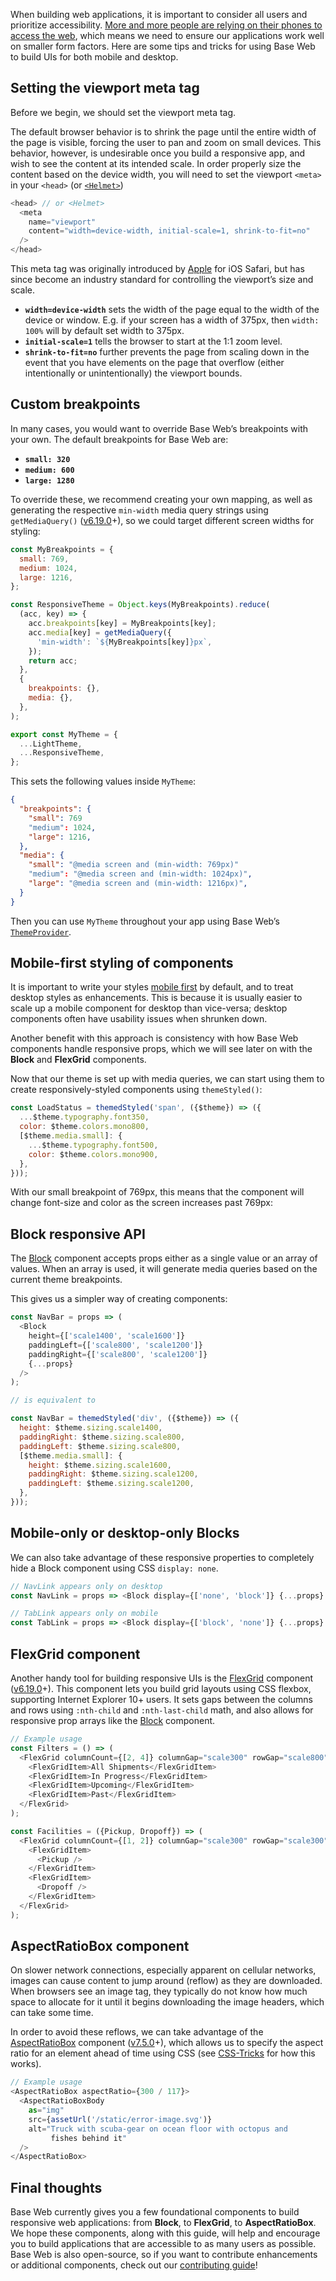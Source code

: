 


<Meta data={metadata} />

<BlogImage
  src="/static/images/blog/responsive-web/responsive-shipper-tools.svg"
  alt="mobile, laptop, and desktop devices running a web application"
  caption="Responsive apps work across mobile and desktop"
/>

When building web applications, it is important to consider all users and prioritize accessibility. [More and more people are relying on their phones to access the web](https://www.pewinternet.org/fact-sheet/mobile/), which means we need to ensure our applications work well on smaller form factors. Here are some tips and tricks for using Base Web to build UIs for both mobile and desktop.

## Setting the viewport meta tag

Before we begin, we should set the viewport meta tag.

<BlogImage
  src={viewportMetaTagGif}
  alt="resizing the window smaller and seeing the content shrink as the window gets thinner and thinner"
  caption="Default behavior for resizing the browser shrinks content to fit the window width"
/>

The default browser behavior is to shrink the page until the entire width of the page is visible, forcing the user to pan and zoom on small devices. This behavior, however, is undesirable once you build a responsive app, and wish to see the content at its intended scale. In order properly size the content based on the device width, you will need to set the viewport `<meta>` in your `<head>` (or [`<Helmet>`](https://github.com/nfl/react-helmet))

```js
<head> // or <Helmet>
  <meta
    name="viewport"
    content="width=device-width, initial-scale=1, shrink-to-fit=no"
  />
</head>
```

This meta tag was originally introduced by [Apple](https://developer.apple.com/library/archive/documentation/AppleApplications/Reference/SafariWebContent/UsingtheViewport/UsingtheViewport.html) for iOS Safari, but has since become an industry standard for controlling the viewport’s size and scale.

- **`width=device-width`** sets the width of the page equal to the width of the device or window. E.g. if your screen has a width of 375px, then `width: 100%` will by default set width to 375px.
- **`initial-scale=1`** tells the browser to start at the 1:1 zoom level.
- **`shrink-to-fit=no`** further prevents the page from scaling down in the event that you have elements on the page that overflow (either intentionally or unintentionally) the viewport bounds.

## Custom breakpoints

In many cases, you would want to override Base Web’s breakpoints with your own. The default breakpoints for Base Web are:

- **`small: 320`**
- **`medium: 600`**
- **`large: 1280`**

To override these, we recommend creating your own mapping, as well as generating the respective `min-width` media query strings using `getMediaQuery()` ([v6.19.0](https://github.com/uber-web/baseui/releases/tag/v6.19.0)+), so we could target different screen widths for styling:

```js
const MyBreakpoints = {
  small: 769,
  medium: 1024,
  large: 1216,
};

const ResponsiveTheme = Object.keys(MyBreakpoints).reduce(
  (acc, key) => {
    acc.breakpoints[key] = MyBreakpoints[key];
    acc.media[key] = getMediaQuery({
      'min-width': `${MyBreakpoints[key]}px`,
    });
    return acc;
  },
  {
    breakpoints: {},
    media: {},
  },
);

export const MyTheme = {
  ...LightTheme,
  ...ResponsiveTheme,
};
```

This sets the following values inside `MyTheme`:

```json
{
  "breakpoints": {
    "small": 769
    "medium": 1024,
    "large": 1216,
  },
  "media": {
    "small": "@media screen and (min-width: 769px)"
    "medium": "@media screen and (min-width: 1024px)",
    "large": "@media screen and (min-width: 1216px)",
  }
}
```

Then you can use `MyTheme` throughout your app using Base Web’s [`ThemeProvider`](/theming/custom-themes#the-themeprovider).

## Mobile-first styling of components

It is important to write your styles [mobile first](https://developer.mozilla.org/en-US/docs/Web/Progressive_web_apps/Responsive/Mobile_first) by default, and to treat desktop styles as enhancements. This is because it is usually easier to scale up a mobile component for desktop than vice-versa; desktop components often have usability issues when shrunken down.

Another benefit with this approach is consistency with how Base Web components handle responsive props, which we will see later on with the **Block** and **FlexGrid** components.

Now that our theme is set up with media queries, we can start using them to create responsively-styled components using `themeStyled()`:

```js
const LoadStatus = themedStyled('span', ({$theme}) => ({
  ...$theme.typography.font350,
  color: $theme.colors.mono800,
  [$theme.media.small]: {
    ...$theme.typography.font500,
    color: $theme.colors.mono900,
  },
}));
```

With our small breakpoint of 769px, this means that the component will change font-size and color as the screen increases past 769px:

<BlogImage
  src={responsiveLoadStatusGif}
  alt="resizing the window smaller and seeing the pink-highlighted text change size and color"
  caption="LoadStatus component, highlighted in pink, changes font-size and color on mobile"
/>

## Block responsive API

The [Block](/components/block/#responsive-layouts) component accepts props either as a single value or an array of values. When an array is used, it will generate media queries based on the current theme breakpoints.

This gives us a simpler way of creating components:

```js
const NavBar = props => (
  <Block
    height={['scale1400', 'scale1600']}
    paddingLeft={['scale800', 'scale1200']}
    paddingRight={['scale800', 'scale1200']}
    {...props}
  />
);

// is equivalent to

const NavBar = themedStyled('div', ({$theme}) => ({
  height: $theme.sizing.scale1400,
  paddingRight: $theme.sizing.scale800,
  paddingLeft: $theme.sizing.scale800,
  [$theme.media.small]: {
    height: $theme.sizing.scale1600,
    paddingRight: $theme.sizing.scale1200,
    paddingLeft: $theme.sizing.scale1200,
  },
}));
```

<BlogImage
  src={responsiveNavBarGif}
  alt="resizing the window smaller and seeing the yellow-highlighted nav bar change height and padding"
  caption="NavBar component, highlighted in yellow, changes height and padding on mobile"
/>

## Mobile-only or desktop-only Blocks

We can also take advantage of these responsive properties to completely hide a Block component using CSS `display: none`.

```js
// NavLink appears only on desktop
const NavLink = props => <Block display={['none', 'block']} {...props} />;

// TabLink appears only on mobile
const TabLink = props => <Block display={['block', 'none']} {...props} />;
```

<BlogImage
  src={responsiveHideGif}
  alt="resizing the window smaller and seeing the green-highlighted components appear or disappear"
  caption="Mobile/desktop-only components, highlighted in green, appear or disappear on mobile"
/>

## FlexGrid component

Another handy tool for building responsive UIs is the [FlexGrid](/components/flex-grid/) component ([v6.19.0](https://github.com/uber-web/baseui/releases/tag/v6.19.0)+). This component lets you build grid layouts using CSS flexbox, supporting Internet Explorer 10+ users. It sets gaps between the columns and rows using `:nth-child` and `:nth-last-child` math, and also allows for responsive prop arrays like the [Block](/components/block/#responsive-layouts) component.

```js
// Example usage
const Filters = () => (
  <FlexGrid columnCount={[2, 4]} columnGap="scale300" rowGap="scale800">
    <FlexGridItem>All Shipments</FlexGridItem>
    <FlexGridItem>In Progress</FlexGridItem>
    <FlexGridItem>Upcoming</FlexGridItem>
    <FlexGridItem>Past</FlexGridItem>
  </FlexGrid>
);

const Facilities = ({Pickup, Dropoff}) => (
  <FlexGrid columnCount={[1, 2]} columnGap="scale300" rowGap="scale300">
    <FlexGridItem>
      <Pickup />
    </FlexGridItem>
    <FlexGridItem>
      <Dropoff />
    </FlexGridItem>
  </FlexGrid>
);
```

<BlogImage
  src={responsiveDashboardGif}
  alt="resizing the window smaller and seeing the red-highlighted grid components change column-counts"
  caption="FlexGrid components, highlighted in red, change column-counts on mobile"
/>

## AspectRatioBox component

On slower network connections, especially apparent on cellular networks, images can cause content to jump around (reflow) as they are downloaded. When browsers see an image tag, they typically do not know how much space to allocate for it until it begins downloading the image headers, which can take some time.

In order to avoid these reflows, we can take advantage of the [AspectRatioBox](/components/aspect-ratio-box) component ([v7.5.0](https://github.com/uber-web/baseui/releases/tag/v7.5.0)+), which allows us to specify the aspect ratio for an element ahead of time using CSS (see [CSS-Tricks](https://css-tricks.com/aspect-ratio-boxes/#article-header-id-6) for how this works).

```js
// Example usage
<AspectRatioBox aspectRatio={300 / 117}>
  <AspectRatioBoxBody
    as="img"
    src={assetUrl('/static/error-image.svg')}
    alt="Truck with scuba-gear on ocean floor with octopus and
         fishes behind it"
  />
</AspectRatioBox>
```

<BlogImage
  src={aspectRatioBoxGif}
  alt="side-by-side comparison of app loading, left with an image that reflows on load"
  caption="Right image uses AspectRatioBox component to prevent reflows on slower networks."
/>

## Final thoughts

Base Web currently gives you a few foundational components to build responsive web applications: from **Block**, to **FlexGrid**, to **AspectRatioBox**. We hope these components, along with this guide, will help and encourage you to build applications that are accessible to as many users as possible. Base Web is also open-source, so if you want to contribute enhancements or additional components, check out our [contributing guide](https://github.com/uber-web/baseui/blob/master/CONTRIBUTING.md)!
